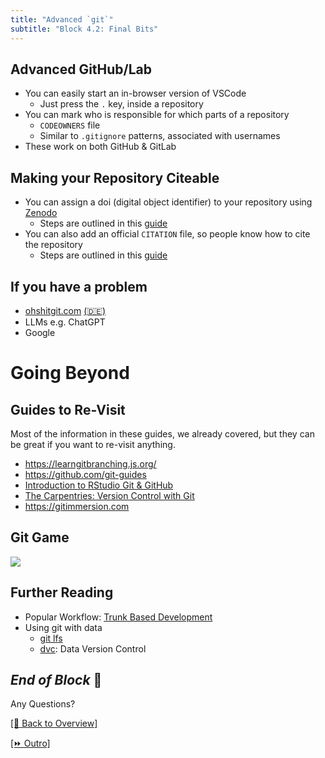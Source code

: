 ```yaml
---
title: "Advanced `git`"
subtitle: "Block 4.2: Final Bits"
---
```


## Advanced GitHub/Lab

- You can easily start an in-browser version of VSCode
  - Just press the `.` key, inside a repository
- You can mark who is responsible for which parts of a repository
  - `CODEOWNERS` file
  - Similar to `.gitignore` patterns, associated with usernames
- These work on both GitHub & GitLab

## Making your Repository Citeable

- You can assign a doi (digital object identifier) to your repository using [Zenodo](https://zenodo.org/about)
  - Steps are outlined in this [guide](https://docs.github.com/en/repositories/archiving-a-github-repository/referencing-and-citing-content)
- You can also add an official `CITATION` file, so people know how to cite the repository
  - Steps are outlined in this [guide](https://docs.github.com/en/repositories/managing-your-repositorys-settings-and-features/customizing-your-repository/about-citation-files)

## If you have a problem

- [ohshitgit.com](https://ohshitgit.com/) [(🇩🇪)](https://ohshitgit.com/de)
- LLMs e.g. ChatGPT
- Google

# Going Beyond

## Guides to Re-Visit

Most of the information in these guides, we already covered, but they can be great if you want to re-visit anything.

- <https://learngitbranching.js.org/>
- <https://github.com/git-guides>
- [Introduction to RStudio Git & GitHub](https://lmu-osc.github.io/Introduction-RStudio-Git-GitHub/)
- [The Carpentries: Version Control with Git](https://swcarpentry.github.io/git-novice/)
- <https://gitimmersion.com>

## Git Game

[![](images/screenshots/ohmygit.png)](https://ohmygit.org/)

## Further Reading

- Popular Workflow: [Trunk Based Development](https://www.atlassian.com/continuous-delivery/continuous-integration/trunk-based-development)
- Using git with data
  - [git lfs](https://git-lfs.github.com/)
  - [dvc](https://dvc.org/): Data Version Control

## *End of Block* 🎉 {background-color="black"}

:::{.r-fit-text}
Any Questions?
:::

[[🏡 Back to Overview]](../index.html)

[[⏩️ Outro]](./5.0-outro.html)
